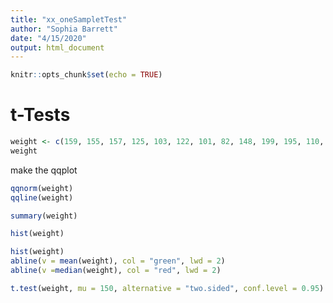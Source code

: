 ```yaml
---
title: "xx_oneSampletTest"
author: "Sophia Barrett"
date: "4/15/2020"
output: html_document
---
```


```r
knitr::opts_chunk$set(echo = TRUE)
```

# t-Tests

```r
weight <- c(159, 155, 157, 125, 103, 122, 101, 82, 148, 199, 195, 110, 191, 151, 119, 119, 112, 87, 190, 97, 135, 131, 129, 146)
weight
```

make the qqplot
```r
qqnorm(weight)
qqline(weight)
```

```r
summary(weight)
```


```r
hist(weight)
```

```r
hist(weight)
abline(v = mean(weight), col = "green", lwd = 2)
abline(v =median(weight), col = "red", lwd = 2)
```

```r
t.test(weight, mu = 150, alternative = "two.sided", conf.level = 0.95)
```

